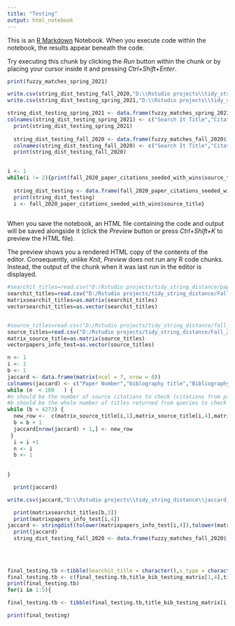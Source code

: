 ```yaml
---
title: "Testing"
output: html_notebook
---
```


This is an [R Markdown](http://rmarkdown.rstudio.com) Notebook. When you execute code within the notebook, the results appear beneath the code.

Try executing this chunk by clicking the *Run* button within the chunk or by placing your cursor inside it and pressing *Ctrl+Shift+Enter*.

```r
print(fuzzy_matches_spring_2021)
```

```r
write.csv(string_dist_testing_fall_2020,"D:\\Rstudio projects\\tidy_string_distance\\string_dist_testing_fall_2020_q10.csv")
write.csv(string_dist_testing_spring_2021,"D:\\Rstudio projects\\tidy_string_distance\\string_dist_testing_spring_2021_q10.csv")
```

```r


string_dist_testing_spring_2021 <- data.frame(fuzzy_matches_spring_2021$`Search It Result`,fuzzy_matches_spring_2021$`Citation Source Title`,fuzzy_matches_spring_2021$Similarity,stringdist(tolower(fuzzy_matches_spring_2021$`Search It Result`),tolower(fuzzy_matches_spring_2021$`Citation Source Title`), method = "jw"),stringdist(tolower(fuzzy_matches_spring_2021$`Search It Result`),tolower(fuzzy_matches_spring_2021$`Citation Source Title`), method = "jaccard", q = "10" ),stringdist(tolower(fuzzy_matches_spring_2021$`Search It Result`),tolower(fuzzy_matches_spring_2021$`Citation Source Title`), method = "lv"))
colnames(string_dist_testing_spring_2021) <- c("Search It Title","Citation Title","Fuzzy Match Score","JW Score", "Jaccard Score", "LV Score")
  print(string_dist_testing_spring_2021)
 
  string_dist_testing_fall_2020 <- data.frame(fuzzy_matches_fall_2020$`Search It Result`,fuzzy_matches_fall_2020$`Citation Source Title`,fuzzy_matches_fall_2020$Similarity,stringdist(tolower(fuzzy_matches_fall_2020$`Search It Result`),tolower(fuzzy_matches_fall_2020$`Citation Source Title`), method = "jw"),stringdist(tolower(fuzzy_matches_fall_2020$`Search It Result`),tolower(fuzzy_matches_fall_2020$`Citation Source Title`), method = "jaccard", q = "10"),stringdist(tolower(fuzzy_matches_fall_2020$`Search It Result`),tolower(fuzzy_matches_fall_2020$`Citation Source Title`), method = "lv"))
  colnames(string_dist_testing_fall_2020) <- c("Search It Title","Citation Title","Fuzzy Match Score","JW Score", "Jaccard Score", "LV Score")
  print(string_dist_testing_fall_2020) 
  


```

```r
i <- 1
while(i != 2){print(fall_2020_paper_citations_seeded_with_wins$source_title)
  
  string_dist_testing <- data.frame(fall_2020_paper_citations_seeded_with_wins$paper_title,paper_titles_testing$Title,fall_2020_paper_citations_seeded_with_wins$source_title,stringdist(tolower(fall_2020_paper_citations_seeded_with_wins$source_title),tolower(paper_titles_testing$Title), method = "jw"))
  print(string_dist_testing)
  i <- fall_2020_paper_citations_seeded_with_wins$source_title}
  
```

When you save the notebook, an HTML file containing the code and output will be saved alongside it (click the *Preview* button or press *Ctrl+Shift+K* to preview the HTML file).

The preview shows you a rendered HTML copy of the contents of the editor. Consequently, unlike *Knit*, *Preview* does not run any R code chunks. Instead, the output of the chunk when it was last run in the editor is displayed.

```r
#searchit_titles=read.csv("D:/Rstudio projects/tidy_string_distance/paperTitles_inSearchItYes_Fall2020_oneObsPerRow.csv")
searchit_titles=read.csv("D:/Rstudio projects/tidy_string_distance/Fall_2020/Articles_only/paperTitles_inSearchItYes_Fall2020_articlesOnly_oneObsPerRow_paper_numbers.csv")
matrixsearchit_titles=as.matrix(searchit_titles)
vectorsearchit_titles=as.vector(searchit_titles)


#source_titles=read.csv("D:/Rstudio projects/tidy_string_distance/fall_2020_paper_citations_short.csv")
source_titles=read.csv("D:/Rstudio projects/tidy_string_distance/Fall_2020/fall_2020_paper_citations_01.csv")
matrix_source_title=as.matrix(source_titles)
vectorpapers_info_test=as.vector(source_titles)

```
```r

n <- 1
i <- 1
b <- 1
jaccard <- data.frame(matrix(ncol = 7, nrow = 0))
colnames(jaccard) <- c("Paper Number","biblography title","Bibliography Type","Query Number","Search It Title","Search It Type","Jaccard Score")
while (n  < 100   ) {
#n should be the number of source citations to check (citations from papers, for fall 2020 citation count is 442 -- but for file size the one file has been broken up into 5 files -- 4 at 100 citations a piece and the last with 50)
#b should be the whole number of titles returned from queries to check  (titles returned from discovery layer to compare against. for fall 2020 this will be different based on the facets and the queries.....)
while (b < 4273) {
  new_row <-  c(matrix_source_title[i,1],matrix_source_title[i,4],matrix_source_title[i,6],matrixsearchit_titles[b,1],matrixsearchit_titles[b,4],matrixsearchit_titles[b,5],stringdist(tolower(matrix_source_title[i,4]),tolower(matrixsearchit_titles[b,4]), method = "jaccard", q = "7"))
  b = b + 1
  jaccard[nrow(jaccard) + 1,] <- new_row
 }
  i = i +1
  n <- i
  b <- 1
  
  
}
```
```r
  print(jaccard)
```
```r
write.csv(jaccard,"D:\\Rstudio projects\\tidy_string_distance\\jaccard_q7_articles_only_fall.csv")

```
```r
  print(matrixsearchit_titles[b,3])
  print(matrixpapers_info_test[i,4])
jaccard <- stringdist(tolower(matrixpapers_info_test[i,4]),tolower(matrixsearchit_titles[b,3]), method = "jaccard")
  print(jaccard)
  string_dist_testing_fall_2020 <- data.frame(fuzzy_matches_fall_2020$`Search It Result`,fuzzy_matches_fall_2020$`Citation Source Title`,fuzzy_matches_fall_2020$Similarity,stringdist(tolower(fuzzy_matches_fall_2020$`Search It Result`),tolower(fuzzy_matches_fall_2020$`Citation Source Title`), method = "jw"),stringdist(tolower(fuzzy_matches_fall_2020$`Search It Result`),tolower(fuzzy_matches_fall_2020$`Citation Source Title`), method = "jaccard", q = "10"),stringdist(tolower(fuzzy_matches_fall_2020$`Search It Result`),tolower(fuzzy_matches_fall_2020$`Citation Source Title`), method = "lv"))
  
   
  


```
```r
final_testing.tb <-tibble(Searchit_title = character(),s_type = character(),paper_title = character(), paper_type = character(), Jaccard = double())
final_testing.tb <- c(final_testing.tb,title_bib_testing_matrix[1,4],title_bib_testing_matrix[1,5],Spring2021_oneObsPerRow_matrix[1,3],Spring2021_oneObsPerRow_matrix[1,4],stringdist(title_bib_testing_matrix[1,4],Spring2021_oneObsPerRow_matrix[1,3], method = "jaccard"))
print(final_testing.tb)
for(i in 1:5){

final_testing.tb <- tibble(final_testing.tb,title_bib_testing_matrix[i,4],title_bib_testing_matrix[i,5],Spring2021_oneObsPerRow_matrix[i,3],Spring2021_oneObsPerRow_matrix[i,4],stringdist(title_bib_testing_matrix[i,4],Spring2021_oneObsPerRow_matrix[i,3], method = "jaccard"))}

print(final_testing)

```

